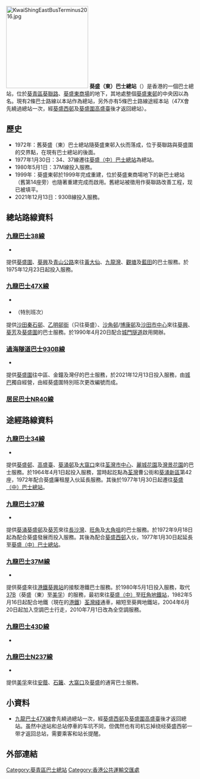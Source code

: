 {{unreferenced|time=2010-07-17T14:16:37+00:00}}
{{Infobox HK Bus terminus
| image = KwaiShingEBT2020.jpg
| name = 葵盛（東）巴士總站 <br> Kwai Shing (East) Bus Terminal
| district = [[葵青區|葵青區]]
| area = '''[[九巴|九巴]]''' <br /> -葵盛
| street = [[葵聯路|葵聯路]] <br /> [[葵盛東邨|葵盛東邨]]之[[葵盛東商場|葵盛東商場]]地下
| opendate = 1972年（舊總站）<br/>1999年（新總站）
| terminate = '''[[九巴|九巴]]''' <br /> [[九龍巴士38線|38]]、[[九龍巴士47X線|47X]]<br>[[過海隧道巴士|過海隧道巴士]]<br>{{CHT|930B}}
| via = '''九巴''' <br />[[九龍巴士34線|34]]、[[九龍巴士37線|37]]、[[九龍巴士37M線|37M]]、[[九龍巴士47X線|47X]]（中途站）、[[九龍巴士43D線|43D]]、[[九龍巴士N237線|N237]]
| feeder = 無
| nearbystreets = 葵聯路、[[葵盛圍|葵盛圍]]
| nearbysights = 葵盛東邨、葵盛東商場、[[中华基督教青年会|中华基督教青年会]]
| notes =
| alternative =
| bgcolor = green
| fontcolor = white
}}
[[File:KwaiShingEastBusTerminus2016.jpg|220px]]
'''葵盛（東）巴士總站'''（{{lang-en|'''Kwai Shing (East) Bus Terminal'''}}）是香港的一個巴士總站，位於[[葵青區|葵青區]][[葵聯路|葵聯路]]、[[葵盛東商場|葵盛東商場]]的地下，其地處整個[[葵盛東邨|葵盛東邨]]的中央因以為名。現有2條巴士路線以本站作為總站，另外亦有5條巴士路線途經本站（47X會先繞過總站一次，經[[葵盛西邨|葵盛西邨]]及[[葵盛圍|葵盛圍]][[高盛臺|高盛臺]]後才返回總站）。

==歷史==
*1972年：舊葵盛（東）巴士總站隨葵盛東邨入伙而落成，位于葵聯路與葵盛圍的交界點，在現有巴士總站的後面。
*1977年1月30日：34、37線遷往[[葵盛（中）巴士總站|葵盛（中）巴士總站]]為總站。
*1980年5月1日：37M線投入服務。
*1999年：葵盛東邨於1999年完成重建，位於葵盛東商場地下的新巴士總站（舊第14座旁）也隨著重建完成而啟用。舊總站被徵用作葵聯路改善工程，现已被填平。
*2021年12月13日：930B線投入服務。

==總站路線資料==
===[[九龍巴士38線|九龍巴士38線]]===
*{{HK Bus Route KLNT|38|inline}}
提供[[葵盛圍|葵盛圍]]、[[葵興|葵興]]及[[青山公路|青山公路]]來往[[黃大仙_(香港地方)|黃大仙]]、[[九龍灣|九龍灣]]、[[觀塘|觀塘]]及[[藍田_(香港)|藍田]]的巴士服務。於1975年12月23日起投入服務。

===[[九龍巴士47X線|九龍巴士47X線]]===
*{{HK Bus Route KLNT|47X|inline}}
*{{HK Bus Route KLNT|47X|special}}（特別班次）
提供[[沙田_(香港)|沙田]][[秦石邨|秦石邨]]、[[乙明邨|乙明邨街]]（只往葵盛）、[[沙角邨|沙角邨]]/[[博康邨|博康邨]]及[[沙田市中心|沙田市中心]]來往[[葵興|葵興]]、[[葵芳|葵芳]]及[[葵盛圍|葵盛圍]]的巴士服務。於1990年4月20日配合[[城門隧道|城門隧道]]啟用開辦。
===[[過海隧道巴士930B線|過海隧道巴士930B線]]===
*{{HK Bus Route Cross Harbour|930B|inline}}
提供[[葵盛圍|葵盛圍]]往中區、金鐘及灣仔的巴士服務，於2021年12月13日投入服務，由[[城巴|城巴]]獨自經營，由{{CHT|930}}經葵盛圍特別班次更改編號而成。

===[[居民巴士NR40線|居民巴士NR40線]]===

==途經路線資料==

===[[九龍巴士34線|九龍巴士34線]]===
*{{HK Bus Route KLNT|34|inline}}
提供[[葵盛邨|葵盛邨]]、[[高盛臺|高盛臺]]、[[葵涌邨|葵涌邨]]及[[大窩口|大窩口]]來往[[荃灣市中心|荃灣市中心]]、[[麗城花園|麗城花園]]及[[灣景花園|灣景花園]]的巴士服務。於1964年4月1日起投入服務，當時起訖點為[[荃灣|荃灣]]曹公街和[[葵涌邨|葵涌新區]]第42座，1972年配合葵盛廉租屋入伙延長服務。其後於1977年1月30日起遷往[[葵盛（中）巴士總站|葵盛（中）巴士總站]]。

===[[九龍巴士37線|九龍巴士37線]]===
*{{HK Bus Route KLNT|37|inline}}
提供[[葵涌|葵涌]][[葵盛邨|葵盛邨]]及[[葵芳|葵芳]]來往[[長沙灣|長沙灣]]、[[旺角|旺角]]及[[大角咀|大角咀]]的巴士服務。於1972年9月18日起為配合葵盛發展而投入服務。其後為配合[[葵盛西邨|葵盛西邨]]入伙，1977年1月30日起延長至[[葵盛（中）巴士總站|葵盛（中）巴士總站]]。

===[[九龍巴士37M線|九龍巴士37M線]]===
*{{HK Bus Route KLNT|37M|inline}}
提供葵盛來往[[港鐵|港鐵]][[葵興站|葵興站]]的接駁港鐵巴士服務。於1980年5月1日投入服務，取代[[九龍巴士37B線|37B]]（葵盛（東）至[[美孚_(香港)|美孚]]）的服務，最初來往[[葵盛（中）巴士總站|葵盛（中）]]至[[旺角站|旺角地鐵站]]，1982年5月16日起配合地鐵（現在的[[港鐵|港鐵]]）[[荃灣綫|荃灣綫]]通車，縮短至葵興地鐵站，2004年6月20日起加入空調巴士行走，2010年7月1日改為全空調服務。

===[[九龍巴士43D線|九龍巴士43D線]]===
*{{HK Bus Route KLNT|43D|inline}}

===[[九龍巴士N237線|九龍巴士N237線]]===
*{{HK Bus Route KLNT|N237|inline}}
提供[[美孚_(香港)|美孚]]來往[[安蔭|安蔭]]、[[石籬|石籬]]、[[大窩口|大窩口]]及[[葵盛|葵盛]]的通宵巴士服務。

==小資料==
*[[九龍巴士47X線|九龍巴士47X線]]會先繞過總站一次，經[[葵盛西邨|葵盛西邨]]及[[葵盛圍|葵盛圍]][[高盛臺|高盛臺]]後才返回總站。虽然中途站和总站停車的车坑不同，但偶然也有司机忘掉绕经葵盛西邨一带才返回总站，需要乘客和站长提醒。

== 外部連結 ==


{{香港葵青區巴士總站列表}}

[[Category:葵青區巴士總站|Category:葵青區巴士總站]]
[[Category:香港公共運輸交匯處|Category:香港公共運輸交匯處]]